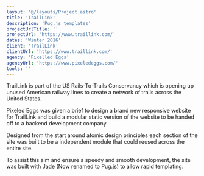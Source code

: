 ```yaml
---
layout: '@/layouts/Project.astro'
title: 'TrailLink'
description: 'Pug.js templates'
projectUrlTitle: ''
projectUrl: 'https://www.traillink.com/'
dates: 'Winter 2016'
client: 'TrailLink'
clientUrl: 'https://www.traillink.com/'
agency: 'Pixelled Eggs'
agencyUrl: 'https://www.pixeledeggs.com/'
tools: ''
---
```


TrailLink is part of the US Rails-To-Trails Conservancy which is opening up unused American railway lines to create a network of trails across the United States.

Pixeled Eggs was given a brief to design a brand new responsive website for TrailLink and build a modular static version of the website to be handed off to a backend development company.

Designed from the start around atomic design principles each section of the site was built to be a independent module that could reused across the entire site.

To assist this aim and ensure a speedy and smooth development, the site was built with Jade (Now renamed to Pug.js) to allow rapid templating.
